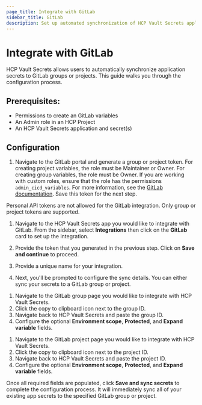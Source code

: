 ```yaml
---
page_title: Integrate with GitLab
sidebar_title: GitLab
description: Set up automated synchronization of HCP Vault Secrets application secrets to GitLab.
---
```


# Integrate with GitLab

HCP Vault Secrets allows users to automatically synchronize application secrets to GitLab groups or projects.
This guide walks you through the configuration process.

## Prerequisites:

- Permissions to create an GitLab variables
- An Admin role in an HCP Project
- An HCP Vault Secrets application and secret(s)

## Configuration

1. Navigate to the GitLab portal and generate a group or project token.
For creating project variables, the role must be Maintainer or Owner.
For creating group variables, the role must be Owner.
If you are working with custom roles, ensure that the role has the permissions `admin_cicd_variables`.
For more information, see the [GitLab documentation](https://docs.gitlab.com/ee/user/permissions.html).
Save this token for the next step.
<Note>
    Personal API tokens are not allowed for the GitLab integration. Only group or project tokens are supported.
</Note>

1. Navigate to the HCP Vault Secrets app you would like to integrate with GitLab. From the sidebar, select **Integrations**
then click on the **GitLab** card to set up the integration.

1. Provide the token that you generated in the previous step. Click on **Save and continue** to proceed.

1. Provide a unique name for your integration.

1. Next, you'll be prompted to configure the sync details. You can either sync your secrets to a GitLab group or project.


<Tabs>
<Tab heading="Group">

1. Navigate to the GitLab group page you would like to integrate with HCP Vault Secrets.
1. Click the copy to clipboard icon next to the group ID.
1. Navigate back to HCP Vault Secrets and paste the group ID.
1. Configure the optional **Environment scope**, **Protected**, and **Expand variable** fields.

</Tab>

<Tab heading="Project">

1. Navigate to the GitLab project page you would like to integrate with HCP Vault Secrets.
1. Click the copy to clipboard icon next to the project ID.
1. Navigate back to HCP Vault Secrets and paste the project ID.
1. Configure the optional **Environment scope**, **Protected**, and **Expand variable** fields.

</Tab>
</Tabs>

Once all required fields are populated, click **Save and sync secrets** to complete the
configuration process. It will immediately sync all of your existing app secrets
to the specified GitLab group or project.
